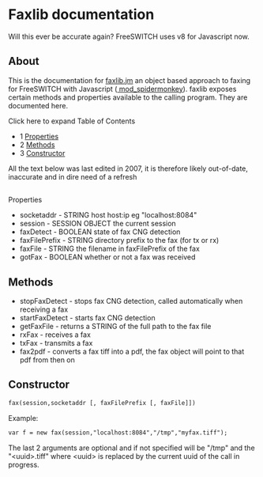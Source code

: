 
# Faxlib documentation 

 

Will this ever be accurate again? FreeSWITCH uses v8 for Javascript now.

## About

This is the documentation for [faxlib.jm](http://faxlib.jm/) an object based approach to faxing for FreeSWITCH with Javascript ([ mod\_spidermonkey](https://wiki.freeswitch.org/wiki/Javascript "Javascript")). faxlib exposes certain methods and properties available to the calling program. They are documented here.

Click here to expand Table of Contents

* 1 [Properties](#-freeswitch--faxlib-documentation-)
* 2 [Methods](#methods)
* 3 [Constructor](#constructor)

All the text below was last edited in 2007, it is therefore likely out-of-date, inaccurate and in dire need of a refresh

##   
Properties

* socketaddr - STRING host host:ip eg "localhost:8084"
* session - SESSION OBJECT the current session
* faxDetect - BOOLEAN state of fax CNG detection
* faxFilePrefix - STRING directory prefix to the fax (for tx or rx)
* faxFile - STRING the filename in faxFilePrefix of the fax
* gotFax - BOOLEAN whether or not a fax was received

## Methods

* stopFaxDetect - stops fax CNG detection, called automatically when receiving a fax
* startFaxDetect - starts fax CNG detection
* getFaxFile - returns a STRING of the full path to the fax file
* rxFax - receives a fax
* txFax - transmits a fax
* fax2pdf - converts a fax tiff into a pdf, the fax object will point to that pdf from then on

## Constructor

```xml
fax(session,socketaddr [, faxFilePrefix [, faxFile]])
```

Example:

```xml
var f = new fax(session,"localhost:8084","/tmp","myfax.tiff");
```

The last 2 arguments are optional and if not specified will be "/tmp" and the "\<uuid>.tiff" where \<uuid> is replaced by the current uuid of the call in progress.


